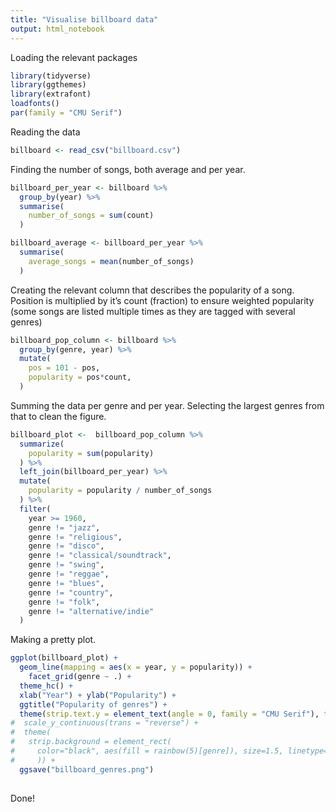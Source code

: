 ---
title: "Visualise billboard data"
output: html_notebook
---
 
Loading the relevant packages
```{r}
library(tidyverse)
library(ggthemes)
library(extrafont)
loadfonts()
par(family = "CMU Serif")
```

Reading the data
```{r}
billboard <- read_csv("billboard.csv")
```

Finding the number of songs, both average and per year.
```{r}
billboard_per_year <- billboard %>%
  group_by(year) %>%
  summarise(
    number_of_songs = sum(count)
  ) 

billboard_average <- billboard_per_year %>%
  summarise(
    average_songs = mean(number_of_songs)
  )
```

Creating the relevant column that describes the popularity of a song. 
Position is multiplied by it's count (fraction) to ensure weighted popularity (some songs are listed multiple times as they are tagged with several genres)
```{r}
billboard_pop_column <- billboard %>%
  group_by(genre, year) %>%
  mutate(
    pos = 101 - pos,
    popularity = pos*count,
  )
```


Summing the data per genre and per year. 
Selecting the largest genres from that to clean the figure.
```{r}
billboard_plot <-  billboard_pop_column %>%
  summarize(
    popularity = sum(popularity)
  ) %>%
  left_join(billboard_per_year) %>%
  mutate(
    popularity = popularity / number_of_songs
  ) %>%
  filter(
    year >= 1960,
    genre != "jazz",
    genre != "religious",
    genre != "disco",
    genre != "classical/soundtrack",
    genre != "swing",
    genre != "reggae",
    genre != "blues",
    genre != "country",
    genre != "folk",
    genre != "alternative/indie"
  )
```


Making a pretty plot.
```{r}
ggplot(billboard_plot) +
  geom_line(mapping = aes(x = year, y = popularity)) +
    facet_grid(genre ~ .) +
  theme_hc() +
  xlab("Year") + ylab("Popularity") + 
  ggtitle("Popularity of genres") + 
  theme(strip.text.y = element_text(angle = 0, family = "CMU Serif"), text = element_text(family = "CMU Serif")) +
#  scale_y_continuous(trans = "reverse") +
#  theme(
#   strip.background = element_rect(
#     color="black", aes(fill = rainbow(5)[genre]), size=1.5, linetype="solid" 
#     )) + 
  ggsave("billboard_genres.png")
  
```
Done!
